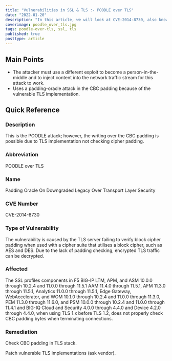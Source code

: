 ```yaml
---
title: "Vulnerabilities in SSL & TLS :- POODLE over TLS"
date: "2022-01-20"
description: "In this article, we will look at CVE-2014-8730, also known as the Padding Oracle On Downgraded Legacy Over Transport Layer Security (POODLE over TLS) vulnerability. The vulnerability is caused by a TLS server failing to verify the block cipher padding when used with a cipher suite utilising a block cipher, such as AES and DES. Due to the lack of padding checking, encrypted TLS traffic can be decrypted."
coverimage: poodle_over_tls.jpg
tags: poodle-over-tls, ssl, tls
published: true
posttype: article
---
```

## Main Points

- The attacker must use a different exploit to become a person-in-the-middle and to inject content into the network traffic stream for this attack to work.
- Uses a padding-oracle attack in the CBC padding because of the vulnerable TLS implementation.

## Quick Reference

### Description

This is the POODLE attack; however, the writing over the CBC padding is possible due to TLS implementation not checking cipher padding. 

### Abbreviation

POODLE over TLS 

### Name

Padding Oracle On Downgraded Legacy Over Transport Layer Security

### CVE Number

CVE-2014-8730

### Type of Vulnerability

The vulnerability is caused by the TLS server failing to verify block cipher padding when used with a cipher suite that utilises a block cipher, such as AES and DES. Due to the lack of padding checking, encrypted TLS traffic can be decrypted.

### Affected

The SSL profiles components in F5 BIG-IP LTM, APM, and ASM 10.0.0 through 10.2.4 and 11.0.0 through 11.5.1
AAM 11.4.0 through 11.5.1, AFM 11.3.0 through 11.5.1, Analytics 11.0.0 through 11.5.1, Edge Gateway, WebAccelerator, and WOM 10.1.0 through 10.2.4 and 11.0.0 through 11.3.0, PEM 11.3.0 through 11.6.0, and PSM 10.0.0 through 10.2.4 and 11.0.0 through 11.4.1 and BIG-IQ Cloud and Security 4.0.0 through 4.4.0 and Device 4.2.0 through 4.4.0, when using TLS 1.x before TLS 1.2, does not properly check CBC padding bytes when terminating connections.

### Remediation

Check CBC padding in TLS stack. 

Patch vulnerable TLS implementations (ask vendor).
